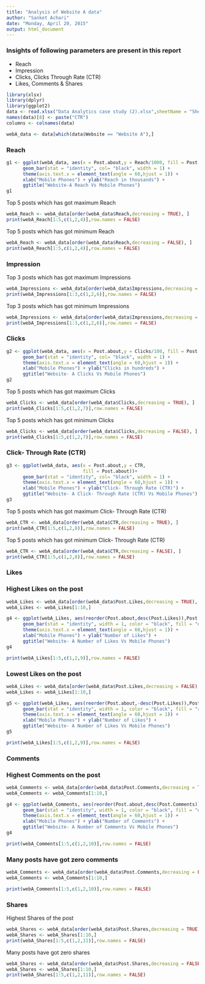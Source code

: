 ---
title: "Analysis of Website A data"
author: "Sanket Achari"
date: "Monday, April 20, 2015"
output: html_document
---


### Insights of following parameters are present in this report
- Reach
- Impression 
- Clicks, Clicks Through Rate (CTR)
- Likes, Comments & Shares

```{r,echo=FALSE, warning=FALSE, cache=TRUE, message=FALSE,comment=NA}
library(xlsx)
library(dplyr)
library(ggplot2)
data <- read.xlsx("Data Analytics case study (2).xlsx",sheetName = "Sheet1")
names(data)[8] <- paste("CTR")
columns <- colnames(data)

webA_data <- data[which(data$Website == "Website A"),]
```

### Reach 
```{r,echo=FALSE, cache =TRUE,message=FALSE ,fig.height= 8, fig.width= 12, fig.align='center',comment=NA}
g1 <- ggplot(webA_data, aes(x = Post.about,y = Reach/1000, fill = Post.about))+
      geom_bar(stat = "identity", col= "black", width = 1) + 
      theme(axis.text.x = element_text(angle = 60,hjust = 1)) +
      xlab("Mobile Phones") + ylab("Reach in thousands") +
      ggtitle("Website-A Reach Vs Mobile Phones")
g1

```

Top 5 posts which has got maximum Reach
```{r, echo=FALSE,comment=NA}
webA_Reach <- webA_data[order(webA_data$Reach,decreasing = TRUE), ] 
print(webA_Reach[1:5,c(1,2,4)],row.names = FALSE)
```

Top 5 posts which has got minimum Reach
```{r, echo=FALSE,comment=NA}
webA_Reach <- webA_data[order(webA_data$Reach,decreasing = FALSE), ] 
print(webA_Reach[1:5,c(1,2,4)],row.names = FALSE)
```

### Impression

Top 3 posts which has got maximum Impressions
```{r, echo=FALSE,comment=NA}
webA_Impressions <- webA_data[order(webA_data$Impressions,decreasing = TRUE), ] 
print(webA_Impressions[1:3,c(1,2,6)],row.names = FALSE)
```

Top 3 posts which has got minimum Impressions
```{r, echo=FALSE,comment=NA}
webA_Impressions <- webA_data[order(webA_data$Impressions,decreasing = FALSE), ] 
print(webA_Impressions[1:3,c(1,2,6)],row.names = FALSE)
```


### Clicks
```{r, echo=FALSE, cache =TRUE,message=FALSE ,fig.height= 6.5, fig.width= 12, fig.align='center',comment=NA}
g2 <- ggplot(webA_data, aes(x = Post.about,y = Clicks/100, fill = Post.about))+
      geom_bar(stat = "identity", col= "black", width = 1) + 
      theme(axis.text.x = element_text(angle = 60,hjust = 1)) +
      xlab("Mobile Phones") + ylab("Clicks in hundreds") +
      ggtitle("Website- A Clicks Vs Mobile Phones")
g2

```


Top 5 posts which has got maximum Clicks
```{r, echo=FALSE,comment=NA}
webA_Clicks <- webA_data[order(webA_data$Clicks,decreasing = TRUE), ] 
print(webA_Clicks[1:5,c(1,2,7)],row.names = FALSE)
```

Top 5 posts which has got minimum Clicks
```{r, echo=FALSE,comment=NA}
webA_Clicks <- webA_data[order(webA_data$Clicks,decreasing = FALSE), ] 
print(webA_Clicks[1:5,c(1,2,7)],row.names = FALSE)
```

### Click- Through Rate (CTR)

```{r,echo=FALSE,cache =TRUE,message=FALSE ,fig.height= 6, fig.width= 12, fig.align='center',comment=NA}
g3 <- ggplot(webA_data, aes(x = Post.about,y = CTR, 
                            fill = Post.about))+
      geom_bar(stat = "identity", col= "black", width = 1) + 
      theme(axis.text.x = element_text(angle = 60,hjust = 1)) +
      xlab("Mobile Phones") + ylab("Click- Through Rate (CTR)") +
      ggtitle("Website- A Click- Through Rate (CTR) Vs Mobile Phones")
g3

```


Top 5 posts which has got maximum Click- Through Rate (CTR)
```{r, echo=FALSE,comment=NA}
webA_CTR <- webA_data[order(webA_data$CTR,decreasing = TRUE), ] 
print(webA_CTR[1:5,c(1,2,8)],row.names = FALSE)
```

 Top 5 posts which has got minimum Click- Through Rate (CTR)
```{r, echo=FALSE,comment=NA}
webA_CTR <- webA_data[order(webA_data$CTR,decreasing = FALSE), ] 
print(webA_CTR[1:5,c(1,2,8)],row.names = FALSE)
```


### Likes

### Highest Likes on the post
```{r, echo=FALSE,comment=NA}
webA_Likes <- webA_data[order(webA_data$Post.Likes,decreasing = TRUE), ] 
webA_Likes <- webA_Likes[1:10,] 
```

```{r,echo=FALSE,cache =TRUE,message=FALSE ,fig.height= 6, fig.width= 6, fig.align='center',comment=NA}
g4 <- ggplot(webA_Likes, aes(reorder(Post.about,desc(Post.Likes)),Post.Likes))+
      geom_bar(stat = "identity", width = 1, color = "black", fill = "darkgreen") + 
      theme(axis.text.x = element_text(angle = 60,hjust = 1)) +
      xlab("Mobile Phones") + ylab("Number of Likes") +
      ggtitle("Website- A Number of Likes Vs Mobile Phones")
g4

print(webA_Likes[1:5,c(1,2,9)],row.names = FALSE)
```

### Lowest Likes on the post

```{r,echo=FALSE,cache =TRUE,message=FALSE ,fig.height= 6, fig.width= 6, fig.align='center',comment=NA}
webA_Likes <- webA_data[order(webA_data$Post.Likes,decreasing = FALSE), ] 
webA_Likes <- webA_Likes[1:10,] 

g5 <- ggplot(webA_Likes, aes(reorder(Post.about,-desc(Post.Likes)),Post.Likes))+
      geom_bar(stat = "identity", width = 1, color = "black", fill = "red") + 
      theme(axis.text.x = element_text(angle = 60,hjust = 1)) +
      xlab("Mobile Phones") + ylab("Number of Likes") +
      ggtitle("Website- A Number of Likes Vs Mobile Phones")
g5

print(webA_Likes[1:5,c(1,2,9)],row.names = FALSE)
```




### Comments

### Highest Comments on the post

```{r,echo=FALSE,cache =TRUE,message=FALSE ,fig.height= 8, fig.width= 8, fig.align='center',comment=NA}
webA_Comments <- webA_data[order(webA_data$Post.Comments,decreasing = TRUE), ] 
webA_Comments <- webA_Comments[1:10,] 

g4 <- ggplot(webA_Comments, aes(reorder(Post.about,desc(Post.Comments)),Post.Comments))+
      geom_bar(stat = "identity", width = 1, color = "black", fill = "darkgreen") + 
      theme(axis.text.x = element_text(angle = 60,hjust = 1)) +
      xlab("Mobile Phones") + ylab("Number of Comments") +
      ggtitle("Website- A Number of Comments Vs Mobile Phones")
g4

print(webA_Comments[1:5,c(1,2,10)],row.names = FALSE)
```

### Many posts have got zero comments
```{r,echo=FALSE,cache =TRUE,message=FALSE ,fig.height= 6, fig.width= 6, fig.align='center',comment=NA}
webA_Comments <- webA_data[order(webA_data$Post.Comments,decreasing = FALSE), ] 
webA_Comments <- webA_Comments[1:10,] 

print(webA_Comments[1:5,c(1,2,10)],row.names = FALSE)
```




### Shares

Highest Shares of the post

```{r,echo=FALSE,cache =TRUE,message=FALSE ,fig.height= 6, fig.width= 6, fig.align='center',comment=NA}
webA_Shares <- webA_data[order(webA_data$Post.Shares,decreasing = TRUE), ] 
webA_Shares <- webA_Shares[1:10,] 
print(webA_Shares[1:5,c(1,2,11)],row.names = FALSE)
```

Many posts have got zero shares
```{r,echo=FALSE,cache =TRUE,message=FALSE ,fig.height= 6, fig.width= 6, fig.align='center',comment=NA}
webA_Shares <- webA_data[order(webA_data$Post.Shares,decreasing = FALSE), ] 
webA_Shares <- webA_Shares[1:10,] 
print(webA_Shares[1:5,c(1,2,11)],row.names = FALSE)
```

